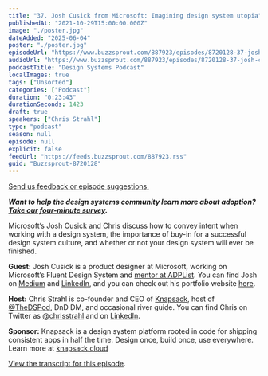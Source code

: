 ```yaml
---
title: "37. Josh Cusick from Microsoft: Imagining design system utopia"
publishedAt: "2021-10-29T15:00:00.000Z"
image: "./poster.jpg"
dateAdded: "2025-06-04"
poster: "./poster.jpg"
episodeUrl: "https://www.buzzsprout.com/887923/episodes/8720128-37-josh-cusick-from-microsoft-imagining-design-system-utopia.mp3"
audioUrl: "https://www.buzzsprout.com/887923/episodes/8720128-37-josh-cusick-from-microsoft-imagining-design-system-utopia.mp3"
podcastTitle: "Design Systems Podcast"
localImages: true
tags: ["Unsorted"]
categories: ["Podcast"]
duration: "0:23:43"
durationSeconds: 1423
draft: true
speakers: ["Chris Strahl"]
type: "podcast"
season: null
episode: null
explicit: false
feedUrl: "https://feeds.buzzsprout.com/887923.rss"
guid: "Buzzsprout-8720128"
---
```

[Send us feedback or episode suggestions.](https://www.buzzsprout.com/twilio/text_messages/887923/open_sms)

**_Want to help the design systems community learn more about adoption?_**  [**_Take our four-minute survey_**](https://knapsack-cloud.typeform.com/ds-adoption-21)**_._**  
  
Microsoft’s Josh Cusick and Chris discuss how to convey intent when working with a design system, the importance of buy-in for a successful design system culture, and whether or not your design system will ever be finished.

**Guest:** Josh Cusick is a product designer at Microsoft, working on Microsoft’s Fluent Design System and [mentor at ADPList](https://www.adplist.org/mentors/josh-cusick). You can find Josh on [Medium](https://medium.com/@joshcusick) and [LinkedIn](https://www.linkedin.com/in/joshcusick/), and you can check out his portfolio website [here](https://josh-cusick-portfolio.webflow.io/).

**Host:** Chris Strahl is co-founder and CEO of [Knapsack](https://www.knapsack.cloud/), host of [@TheDSPod](https://twitter.com/thedspod), DnD DM, and occasional river guide. You can find Chris on Twitter as [@chrisstrahl](https://twitter.com/chrisstrahl) and on [LinkedIn](https://www.linkedin.com/in/chrisstrahl/).

**Sponsor:** Knapsack is a design system platform rooted in code for shipping consistent apps in half the time. Design once, build once, use everywhere. Learn more at [knapsack.cloud](http://knapsack.cloud)

[View the transcript for this episode](https://www.knapsack.cloud/blog/josh-cusick-from-microsoft-defines-design-utopia).
